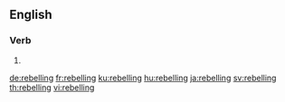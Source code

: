 ==English==

===Verb===
{{head|en|present participle}}

# {{present participle of|rebel|lang=en}}

[[de:rebelling]]
[[fr:rebelling]]
[[ku:rebelling]]
[[hu:rebelling]]
[[ja:rebelling]]
[[sv:rebelling]]
[[th:rebelling]]
[[vi:rebelling]]
